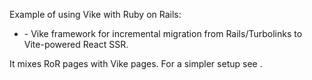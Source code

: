 
<CommunityNote url="https://rubyonrails.org" />

Example of using Vike with Ruby on Rails:

- <Example timestamp="2024.03" repo="Alignable/bifrost" /> - Vike framework for incremental migration from Rails/Turbolinks to Vite-powered React SSR.

It mixes RoR pages with Vike pages. For a simpler setup see <Link href="/server-integration#non-javascript-backend" doNotInferSectionTitle/>.
